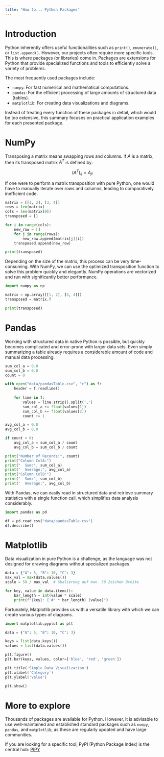 ```yaml
---
title: "How to... Python Packages"
---
```


# Introduction

Python inherently offers useful functionalities such as `print()`, `enumerate()`, or `list.append()`. However, our projects often require more specific tools. This is where packages (or libraries) come in. Packages are extensions for Python that provide specialized functions and tools to efficiently solve a variety of problems.

The most frequently used packages include:

- `numpy`: For fast numerical and mathematical computations.
- `pandas`: For the efficient processing of large amounts of structured data (tables).
- `matplotlib`: For creating data visualizations and diagrams.

Instead of treating every function of these packages in detail, which would be too extensive, this summary focuses on practical application examples for each presented package.

# NumPy

Transposing a matrix means swapping rows and columns. If $A$ is a matrix, then its transposed matrix $A^T$ is defined by:

$$
(A^T)_{ij} = A_{ji}
$$

If one were to perform a matrix transposition with pure Python, one would have to manually iterate over rows and columns, leading to comparatively inefficient code.

```python
matrix = [[1, 2], [3, 4]]
rows = len(matrix)
cols = len(matrix[0])
transposed = []

for i in range(cols):
    new_row = []
    for j in range(rows):
        new_row.append(matrix[j][i])
    transposed.append(new_row)

print(transposed)
```

Depending on the size of the matrix, this process can be very time-consuming. With NumPy, we can use the optimized transposition function to solve this problem quickly and elegantly. NumPy operations are vectorized and run with significantly better performance.

```python
import numpy as np

matrix = np.array([[1, 2], [3, 4]])
transposed = matrix.T

print(transposed)
```

# Pandas

Working with structured data in native Python is possible, but quickly becomes complicated and error-prone with larger data sets. Even simply summarizing a table already requires a considerable amount of code and manual data processing.

```python
sum_col_a = 0.0
sum_col_b = 0.0
count = 0

with open("data/pandasTable.csv", "r") as f:
    header = f.readline() 
    
    for line in f:
        values = line.strip().split(',')
        sum_col_a += float(values[1])
        sum_col_b += float(values[2])
        count += 1

avg_col_a = 0.0
avg_col_b = 0.0

if count > 0:
    avg_col_a = sum_col_a / count
    avg_col_b = sum_col_b / count

print("Number of Records:", count)
print("Column ColA:")
print("  Sum:", sum_col_a)
print("  Average:", avg_col_a)
print("Column ColB:")
print("  Sum:", sum_col_b)
print("  Average:", avg_col_b)
```

With Pandas, we can easily read in structured data and retrieve summary statistics with a single function call, which simplifies data analysis considerably.

```python
import pandas as pd

df = pd.read_csv("data/pandasTable.csv")
df.describe()
```

# Matplotlib

Data visualization in pure Python is a challenge, as the language was not designed for drawing diagrams without specialized packages.

```python
data = {"A": 5, "B": 10, "C": 3}
max_val = max(data.values())
scale = 50 / max_val  # Skalierung auf max. 50 Zeichen Breite

for key, value in data.items():
    bar_length = int(value * scale)
    print(f"{key}: {'#' * bar_length} {value}")
```

Fortunately, Matplotlib provides us with a versatile library with which we can create various types of diagrams.

```python
import matplotlib.pyplot as plt

data = {"A": 5, "B": 10, "C": 3}

keys = list(data.keys())
values = list(data.values())

plt.figure()
plt.bar(keys, values, color=['blue', 'red', 'green'])

plt.title('Simple Data Visualization')
plt.xlabel('Category')
plt.ylabel('Value')

plt.show()
```

# More to explore

Thousands of packages are available for Python. However, it is advisable to use well-maintained and established standard packages such as `numpy`, `pandas`, and `matplotlib`, as these are regularly updated and have large communities.

If you are looking for a specific tool, PyPI (Python Package Index) is the central hub: [PIPY](https://pypi.org/)
